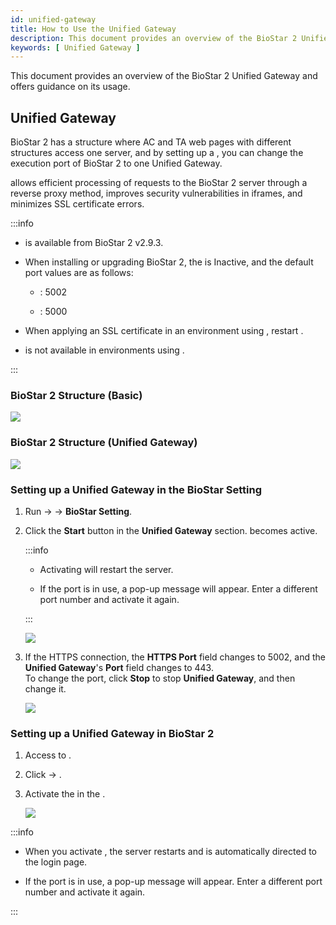 ```yaml
---
id: unified-gateway
title: How to Use the Unified Gateway
description: This document provides an overview of the BioStar 2 Unified Gateway and offers guidance on its usage.
keywords: [ Unified Gateway ]
---
```


This document provides an overview of the BioStar 2 Unified Gateway and offers guidance on its usage.

## Unified Gateway

BioStar 2 has a structure where AC and TA web pages with different structures access one server, and by setting up a <Cmd sid="common.enabled" />, you can change the execution port of BioStar 2 to one Unified Gateway.

<Cmd sid="common.enabled" /> allows efficient processing of requests to the BioStar 2 server through a reverse proxy method, improves security vulnerabilities in iframes, and minimizes SSL certificate errors.

:::info

* <Cmd sid="common.enabled" /> is available from BioStar 2 v2.9.3.

* When installing or upgrading BioStar 2, the <Cmd sid="common.enabled" /> is <Cmd>Inactive</Cmd>, and the default port values are as follows:

    * <Cmd sid="port.gatewayHttps" />: 5002

    * <Cmd sid="port.gatewayHttp" />: 5000

* When applying an SSL certificate in an environment using <Cmd sid="common.enabled" />, restart <Cmd sid="common.enabled" />.

* <Cmd sid="common.enabled" /> is not available in environments using <Cmd sid="cloud.title" />.

:::

### BioStar 2 Structure (Basic)

<Image src='/img/common/biostar-current-structure.svg' className='none' alone />

### BioStar 2 Structure (Unified Gateway)

<Image src='/img/common/biostar-ug-structure.svg' className='none' alone />

### Setting up a Unified Gateway in the BioStar Setting

1. Run <Start/> → <Cmd sid="common.biostar" /> → **BioStar Setting**.

1. Click the **Start** button in the **Unified Gateway** section. <Cmd sid="common.enabled" /> becomes active.

    :::info

    * Activating <Cmd sid="common.enabled" /> will restart the server.

    * If the port is in use, a pop-up message will appear. Enter a different port number and activate it again.

    :::

    <Image src='/img/common/biostar-setting.png' className='none' caption alone />

1. If the HTTPS connection, the **HTTPS Port** field changes to 5002, and the **Unified Gateway**'s **Port** field changes to 443.<br/>To change the port, click **Stop** to stop **Unified Gateway**, and then change it.

    <Image src='/img/common/biostar-setting-unified-gateway.png' caption alone />

### Setting up a Unified Gateway in BioStar 2

1. Access to <Cmd sid="common.biostar" />\.

1. Click <Cmd sid="common.setting" /> → <Cmd sid="setting.systemSecurity" />.

1. Activate the <Cmd sid="common.enabled" /> in the <Cmd sid="setting.systemSecurity.sessionGateway" />.

    <Image src='/img/biostar-setting-security-unified-gateway.png' className='none' caption />

:::info

* When you activate <Cmd sid="common.enabled" />, the server restarts and is automatically directed to the login page.

* If the port is in use, a pop-up message will appear. Enter a different port number and activate it again.

:::